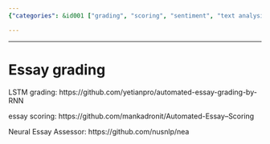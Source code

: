 ```yaml
---
{"categories": &id001 ["grading", "scoring", "sentiment", "text analysis"], "category": "Automated Essay Scoring", "date": "2022-05-29 08:11:58", "description": "This article discusses the use of three automated essay grading tools: LSTM Grading, Essay Scoring, and Neural Essay Assessor. These tools utilize Recurrent Neural Networks (RNN) to evaluate the quality of essays, providing an efficient and reliable method for assessing written work.", "tags": *id001, "title": "Essay grading"}

---
```


------

# Essay grading

LSTM grading: 
https://github.com/yetianpro/automated-essay-grading-by-RNN

essay scoring:
https://github.com/mankadronit/Automated-Essay--Scoring

Neural Essay Assessor:
https://github.com/nusnlp/nea


